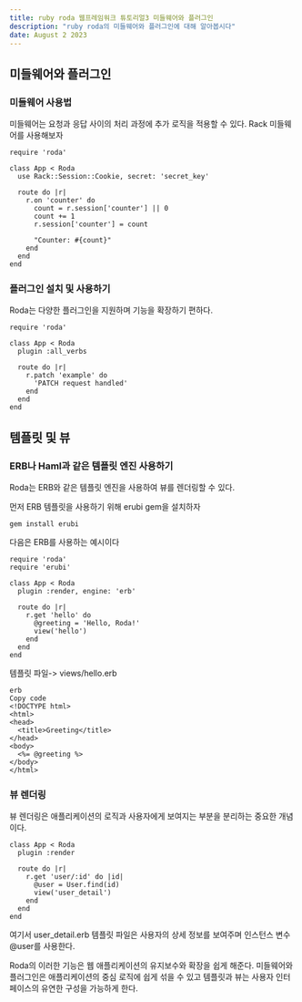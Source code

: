 ```yaml
---
title: ruby roda 웹프레임워크 튜토리얼3 미들웨어와 플러그인
description: "ruby roda의 미들웨어와 플러그인에 대해 알아봅시다"
date: August 2 2023
---
```

## 미들웨어와 플러그인
### 미들웨어 사용법
미들웨어는 요청과 응답 사이의 처리 과정에 추가 로직을 적용할 수 있다. Rack 미들웨어를 사용해보자
```
require 'roda'

class App < Roda
  use Rack::Session::Cookie, secret: 'secret_key'

  route do |r|
    r.on 'counter' do
      count = r.session['counter'] || 0
      count += 1
      r.session['counter'] = count

      "Counter: #{count}"
    end
  end
end
```
### 플러그인 설치 및 사용하기
Roda는 다양한 플러그인을 지원하며 기능을 확장하기 편하다.
```
require 'roda'

class App < Roda
  plugin :all_verbs

  route do |r|
    r.patch 'example' do
      'PATCH request handled'
    end
  end
end
```
## 템플릿 및 뷰
### ERB나 Haml과 같은 템플릿 엔진 사용하기
Roda는 ERB와 같은 템플릿 엔진을 사용하여 뷰를 렌더링할 수 있다.

먼저 ERB 템플릿을 사용하기 위해 erubi gem을 설치하자
```
gem install erubi
```
다음은 ERB를 사용하는 예시이다
```
require 'roda'
require 'erubi'

class App < Roda
  plugin :render, engine: 'erb'

  route do |r|
    r.get 'hello' do
      @greeting = 'Hello, Roda!'
      view('hello')
    end
  end
end
```

템플릿 파일-> views/hello.erb
```
erb
Copy code
<!DOCTYPE html>
<html>
<head>
  <title>Greeting</title>
</head>
<body>
  <%= @greeting %>
</body>
</html>
```
### 뷰 렌더링
뷰 렌더링은 애플리케이션의 로직과 사용자에게 보여지는 부분을 분리하는 중요한 개념이다.
```
class App < Roda
  plugin :render

  route do |r|
    r.get 'user/:id' do |id|
      @user = User.find(id)
      view('user_detail')
    end
  end
end
```
여기서 user_detail.erb 템플릿 파일은 사용자의 상세 정보를 보여주며 인스턴스 변수 @user를 사용한다.

Roda의 이러한 기능은 웹 애플리케이션의 유지보수와 확장을 쉽게 해준다. 
미들웨어와 플러그인은 애플리케이션의 중심 로직에 쉽게 섞을 수 있고
템플릿과 뷰는 사용자 인터페이스의 유연한 구성을 가능하게 한다.